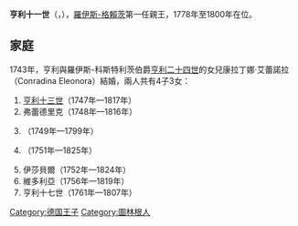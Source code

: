 {{Multiple issues|
{{Expand language|1=en|time=2020-11-23T02:31:48+00:00}}
{{Unreferenced|time=2020-11-23T02:31:48+00:00}}
}}
{{Infobox royalty
| name        = 亨利十一世
| image       = Heinrichxireussgreiz.jpg
| image_size  = 150px
| succession  = 羅伊斯-格賴茨親王
| reign       = 1778年 — 1800年
| successor   = [[亨利十三世_(羅伊斯-格賴茨)|亨利十三世]]
| succession1 = 羅伊斯-上格賴茨伯爵
| reign1 = 1723年-1778年
| predecessor1 = Count Henry IX Reuss-Obergreiz
| succession2 = 羅伊斯-下格賴茨伯爵
| reign2 = 1768年-1778年
| predecessor2 = Count Henry III Reuss-Untergreiz
| spouse = {{marriage|Countess Conradine Reuss-Köstritz|1743|1770}} <br> {{marriage|Countess Alexandrine of Leiningen-Dagsburg-Heidesheim|1770|1800}}
| birth_date  = {{birth date|1722|3|18|df=y}}
| birth_place = [[格賴茨|格賴茨]]
| death_date  = {{death date and age|1800|6|28|1722|3|18|df=y}}
| death_place = 格賴茨
| noble family= [[羅伊斯統治者列表|羅伊斯家族]]
| father      = [[亨利二世_(羅伊斯-上格賴茨)|羅伊斯-上格賴茨伯爵亨利二世]]
| mother      = 波特梅爾的索菲·夏洛特
}}
'''亨利十一世'''（{{lang-de|Heinrich XI.}}，{{bd|1722年|3月18日|1800年|6月28日}}），[[羅伊斯-格賴茨親王國|羅伊斯-格賴茨]]第一任親王，1778年至1800年在位。

== 家庭 ==
1743年，亨利與羅伊斯-科斯特利茨伯爵[[亨利二十四世_(羅伊斯-科斯特利茨)|亨利二十四世]]的女兒康拉丁娜·艾蕾諾拉（Conradina Eleonora）結婚，兩人共有4子3女：
# [[亨利十三世_(羅伊斯-格賴茨)|亨利十三世]]（1747年—1817年）
# 弗蕾德里克（1748年—1816年）
# {{link-de|亨利十四世 (羅伊斯-格賴茨)|Heinrich XIV. Reuß zu Greiz|亨利十四世}}（1749年—1799年）
# {{le|亨利十五世 (羅伊斯-格賴茨)|Prince Heinrich XV of Reuss-Plauen|亨利十五世}}（1751年—1825年）
# 伊莎貝爾（1752年—1824年）
# 維多利亞（1756年—1819年）
# 亨利十七世（1761年—1807年）

[[Category:德国王子|Category:德国王子]]
[[Category:圖林根人|Category:圖林根人]]